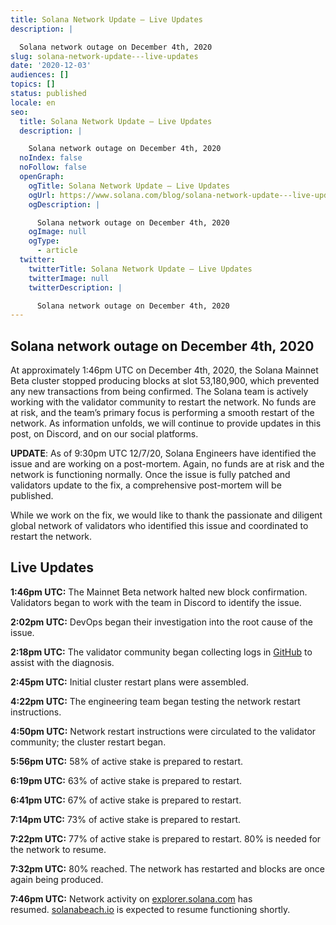 ```yaml
---
title: Solana Network Update — Live Updates
description: |

  Solana network outage on December 4th, 2020
slug: solana-network-update---live-updates
date: '2020-12-03'
audiences: []
topics: []
status: published
locale: en
seo:
  title: Solana Network Update — Live Updates
  description: |

    Solana network outage on December 4th, 2020
  noIndex: false
  noFollow: false
  openGraph:
    ogTitle: Solana Network Update — Live Updates
    ogUrl: https://www.solana.com/blog/solana-network-update---live-updates
    ogDescription: |

      Solana network outage on December 4th, 2020
    ogImage: null
    ogType:
      - article
  twitter:
    twitterTitle: Solana Network Update — Live Updates
    twitterImage: null
    twitterDescription: |

      Solana network outage on December 4th, 2020
---
```


## **Solana network outage on December 4th, 2020**

At approximately 1:46pm UTC on December 4th, 2020, the Solana Mainnet Beta cluster stopped producing blocks at slot 53,180,900, which prevented any new transactions from being confirmed. The Solana team is actively working with the validator community to restart the network. No funds are at risk, and the team’s primary focus is performing a smooth restart of the network. As information unfolds, we will continue to provide updates in this post, on Discord, and on our social platforms.

**UPDATE**: As of 9:30pm UTC 12/7/20, Solana Engineers have identified the issue and are working on a post-mortem. Again, no funds are at risk and the network is functioning normally. Once the issue is fully patched and validators update to the fix, a comprehensive post-mortem will be published.

While we work on the fix, we would like to thank the passionate and diligent global network of validators who identified this issue and coordinated to restart the network.

## **Live Updates**

**1:46pm UTC:** The Mainnet Beta network halted new block confirmation. Validators began to work with the team in Discord to identify the issue.

**2:02pm UTC:** DevOps began their investigation into the root cause of the issue.

**2:18pm UTC:** The validator community began collecting logs in [GitHub](https://github.com/solana-labs/solana/issues/13958?ref=solana.ghost.io) to assist with the diagnosis.

**2:45pm UTC:** Initial cluster restart plans were assembled.

**4:22pm UTC:** The engineering team began testing the network restart instructions.

**4:50pm UTC:** Network restart instructions were circulated to the validator community; the cluster restart began.

**5:56pm UTC:** 58% of active stake is prepared to restart.

**6:19pm UTC:** 63% of active stake is prepared to restart.

**6:41pm UTC:** 67% of active stake is prepared to restart.

**7:14pm UTC:** 73% of active stake is prepared to restart.

**7:22pm UTC:** 77% of active stake is prepared to restart. 80% is needed for the network to resume.

**7:32pm UTC:** 80% reached. The network has restarted and blocks are once again being produced.

**7:46pm UTC:** Network activity on [explorer.solana.com](http://explorer.solana.com/?ref=solana.ghost.io) has resumed. [solanabeach.io](http://solanabeach.io/?ref=solana.ghost.io) is expected to resume functioning shortly.
